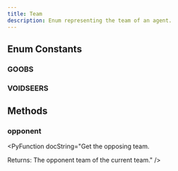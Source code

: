 ```yaml
---
title: Team
description: Enum representing the team of an agent.
---
```


## Enum Constants

### GOOBS

<PyAttribute type="" value="" docString="Team Goobs" />

### VOIDSEERS

<PyAttribute type="" value="" docString="Team Voidseers" />

## Methods

### opponent

<PyFunctionSignature signature="def opponent() -> Team" />

<PyFunction docString="Get the opposing team.

Returns:
The opponent team of the current team." />
